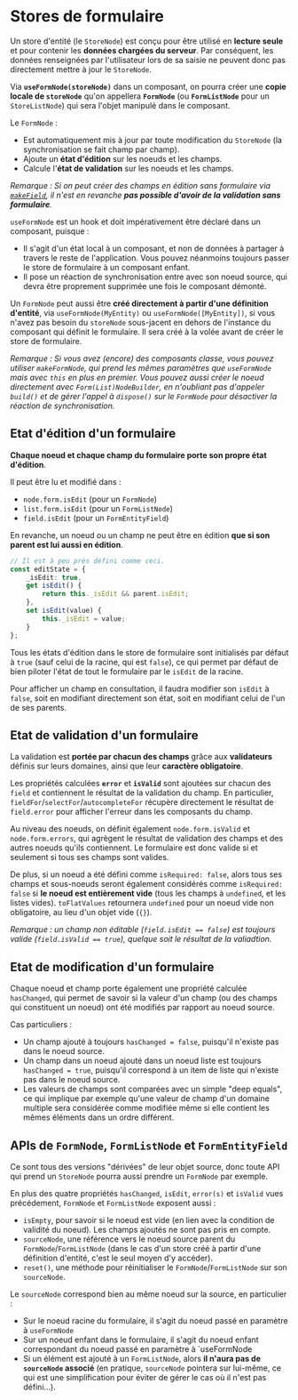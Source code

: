 
<Meta title="Modèle métier/Stores de formulaire" />

# Stores de formulaire

Un store d'entité (le `StoreNode`) est conçu pour être utilisé en **lecture seule** et pour contenir les **données chargées du serveur**. Par conséquent, les données renseignées par l'utilisateur lors de sa saisie ne peuvent donc pas directement mettre à jour le `StoreNode`.

Via **`useFormNode(storeNode)`** dans un composant, on pourra créer une **copie locale de `storeNode`** qu'on appellera **`FormNode`** (ou **`FormListNode`** pour un `StoreListNode`) qui sera l'objet manipulé dans le composant.

Le `FormNode` :

-   Est automatiquement mis à jour par toute modification du `StoreNode` (la synchronisation se fait champ par champ).
-   Ajoute un **état d'édition** sur les noeuds et les champs.
-   Calcule l'**état de validation** sur les noeuds et les champs.

_Remarque : Si on peut créer des champs en édition sans formulaire via [`makeField`](/docs/modèle-métier-makefield--docs#champs-en-édition), il n'est en revanche **pas possible d'avoir de la validation sans formulaire**._

`useFormNode` est un hook et doit impérativement être déclaré dans un composant, puisque :

-   Il s'agit d'un état local à un composant, et non de données à partager à travers le reste de l'application. Vous pouvez néanmoins toujours passer le store de formulaire à un composant enfant.
-   Il pose un réaction de synchronisation entre avec son noeud source, qui devra être proprement supprimée une fois le composant démonté.

Un `FormNode` peut aussi être **créé directement à partir d'une définition d'entité**, via `useFormNode(MyEntity)` ou `useFormNode([MyEntity])`, si vous n'avez pas besoin du `storeNode` sous-jacent en dehors de l'instance du composant qui définit le formulaire. Il sera créé à la volée avant de créer le store de formulaire.

_Remarque : Si vous avez (encore) des composants classe, vous pouvez utiliser `makeFormNode`, qui prend les mêmes paramètres que `useFormNode` mais
avec `this` en plus en premier. Vous pouvez aussi créer le noeud directement avec `Form(List)NodeBuilder`, en n'oubliant pas d'appeler `build()` et de
gérer l'appel à `dispose()` sur le `FormNode` pour désactiver la réaction de synchronisation._

## Etat d'édition d'un formulaire

**Chaque noeud et chaque champ du formulaire porte son propre état d'édition**.

Il peut être lu et modifié dans :

-   `node.form.isEdit` (pour un `FormNode`)
-   `list.form.isEdit` (pour un `FormListNode`)
-   `field.isEdit` (pour un `FormEntityField`)

En revanche, un noeud ou un champ ne peut être en édition **que si son parent est lui aussi en édition**.

```ts
// Il est à peu près défini comme ceci.
const editState = {
    _isEdit: true,
    get isEdit() {
        return this._isEdit && parent.isEdit;
    },
    set isEdit(value) {
        this._isEdit = value;
    }
};
```

Tous les états d'édition dans le store de formulaire sont initialisés par défaut à `true` (sauf celui de la racine, qui est `false`), ce qui permet par défaut de bien piloter l'état de tout le formulaire par le `isEdit` de la racine.

Pour afficher un champ en consultation, il faudra modifier son `isEdit` à `false`, soit en modifiant directement son état, soit en modifiant celui de l'un de ses parents.

## Etat de validation d'un formulaire

La validation est **portée par chacun des champs** grâce aux **validateurs** définis sur leurs domaines, ainsi que leur **caractère obligatoire**.

Les propriétés calculées **`error`** et **`isValid`** sont ajoutées sur chacun des `field` et contiennent le résultat de la validation du champ. En particulier, `fieldFor`/`selectFor`/`autocompleteFor` récupère directement le résultat de `field.error` pour afficher l'erreur dans les composants du champ.

Au niveau des noeuds, on définit également `node.form.isValid` et `node.form.errors`, qui agrègent le résultat de validation des champs et des autres noeuds qu'ils contiennent. Le formulaire est donc valide si et seulement si tous ses champs sont valides.

De plus, si un noeud a été défini comme `isRequired: false`, alors tous ses champs et sous-noeuds seront également considérés comme `isRequired: false` si **le noeud est entièrement vide** (tous les champs à `undefined`, et les listes vides). `toFlatValues` retournera `undefined` pour
un noeud vide non obligatoire, au lieu d'un objet vide (`{}`).

_Remarque : un champ non éditable (`field.isEdit == false`) est toujours valide (`field.isValid == true`), quelque soit le résultat de la valiadtion._

## Etat de modification d'un formulaire

Chaque noeud et champ porte également une propriété calculée `hasChanged`, qui permet de savoir si la valeur d'un champ (ou des champs qui constituent un noeud) ont été modifiés par rapport au noeud source.

Cas particuliers :

-   Un champ ajouté à toujours `hasChanged = false`, puisqu'il n'existe pas dans le noeud source.
-   Un champ dans un noeud ajouté dans un noeud liste est toujours `hasChanged = true`, puisqu'il correspond à un item de liste qui n'existe pas dans le noeud source.
-   Les valeurs de champs sont comparées avec un simple "deep equals", ce qui implique par exemple qu'une valeur de champ d'un domaine multiple sera considérée comme modifiée même si elle contient les mêmes éléments dans un ordre différent.

## APIs de `FormNode`, `FormListNode` et `FormEntityField`

Ce sont tous des versions "dérivées" de leur objet source, donc toute API qui prend un `StoreNode` pourra aussi prendre un `FormNode` par exemple.

En plus des quatre propriétés `hasChanged`, `isEdit`, `error(s)` et `isValid` vues précédement, `FormNode` et `FormListNode` exposent aussi :

-   `isEmpty`, pour savoir si le noeud est vide (en lien avec la condition de validité du noeud). Les champs ajoutés ne sont pas pris en compte.
-   `sourceNode`, une référence vers le noeud source parent du `FormNode`/`FormListNode` (dans le cas d'un store créé à partir d'une définition d'entité, c'est le seul moyen d'y accéder).
-   `reset()`, une méthode pour réinitialiser le `FormNode`/`FormListNode` sur son `sourceNode`.

Le `sourceNode` correspond bien au même noeud sur la source, en particulier :

-   Sur le noeud racine du formulaire, il s'agit du noeud passé en paramètre à `useFormNode`
-   Sur un noeud enfant dans le formulaire, il s'agit du noeud enfant correspondant du noeud passé en paramètre à `useFormNode
-   Si un élément est ajouté à un `FormListNode`, alors **il n'aura pas de `sourceNode` associé** (en pratique, `sourceNode` pointera sur lui-même, ce qui est une simplification pour éviter de gérer le cas où il n'est pas défini...).
